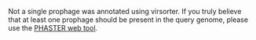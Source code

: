 Not a single prophage was annotated using virsorter. If you truly believe that at least one prophage should be present in the query genome, please use the [PHASTER web tool](http://phast.wishartlab.com/).